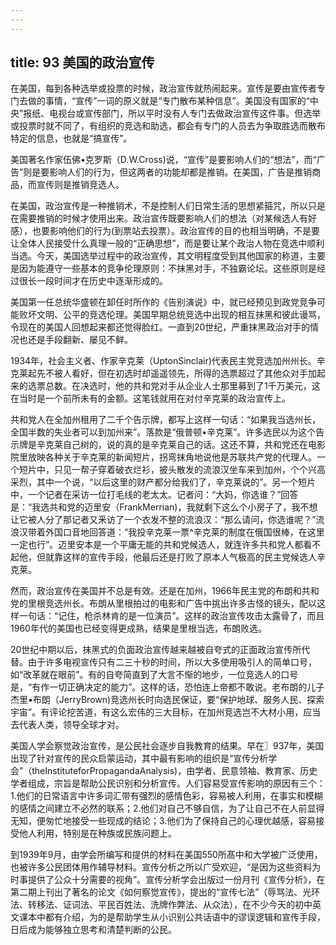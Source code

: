 ```yaml
---
---
---
```

title: 93 美国的政治宣传
---




在美国，每到各种选举或投票的时候，政治宣传就热闹起来。宣传是要由宣传者专门去做的事情，“宣传”一词的原义就是“专门散布某种信息”。美国没有国家的“中央”报纸、电视台或宣传部门，所以平时没有人专门去做政治宣传这件事。但选举或投票时就不同了，有组织的竞选和助选，都会有专门的人员去为争取胜选而散布特定的信息，也就是“搞宣传”。

美国著名作家伍佛•克罗斯（D.W.Cross)说，“宣传”是要影响人们的“想法”，而“广告”则是要影响人们的行为，但这两者的功能却都是推销。在美国，广告是推销商品，而宣传则是推销竞选人。

在美国，政治宣传是一种推销术，不是控制人们日常生活的思想紧箍咒，所以只是在需要推销的时候才使用出来。政治宣传既要影响人们的想法（对某候选人有好感），也要影响他们的行为(到票站去投票）。政治宣传的目的也相当明确，不是要让全体人民接受什么真理一般的“正确思想”，而是要让某个政治人物在竞选中顺利当选。今天，美国选举过程中的政治宣传，其文明程度受到其他国家的称道，主要是因为能遵守一些基本的竞争伦理原则：不抹黑对手，不独霸论坛。这些原则是经过很长一段时间才在历史中逐渐形成的。

美国第一任总统华盛顿在卸任时所作的《告别演说》中，就已经预见到政党竞争可能败坏文明、公平的竞选伦理。美国早期总统竞选中出现的相互抹黑和彼此谩骂，令现在的美国人回想起来都还觉得脸红。一直到20世纪，严重抹黑政治对手的情况也还是手段翻新、屡见不鲜。

1934年，社会主义者、作家辛克莱（UptonSinclair)代表民主党竞选加州州长。辛克莱起先不被人看好，但在初选时却遥遥领先，所得的选票超过了其他众对手加起来的选票总数。在决选时，他的共和党对手从企业人士那里募到了1千万美元，这在当时是一个前所未有的金额。这笔钱就用在对付辛克莱的政治宣传上。

共和党人在全加州租用了二千个告示牌，都写上这样一句话：“如果我当选州长，全国半数的失业者可以到加州来”。落款是“俄普顿•辛克莱”。许多选民以为这个告示牌是辛克莱自己树的，说的真的是辛克莱自己的话。这还不算，共和党还在电影院里放映各种关于辛克莱的新闻短片，拐弯抹角地说他是苏联共产党的代理人。一个短片中，只见一帮子穿着破衣烂衫，披头散发的流浪汉坐车来到加州，个个兴高采烈，其中一个说，“以后这里的财产都分给我们了，辛克莱说的”。另一个短片中，一个记者在采访一位打毛线的老太太。记者问：“大妈，你选谁？”回答是：“我选共和党的迈里安（FrankMerrian)，我就剩下这么个小房子了，我不想让它被人分了那记者又釆访了一个衣发不整的流浪汉：“那么请问，你选谁呢？”流浪汉带着外国口音地回答道：“我投辛克莱一票^辛克莱的制度在俄国很棒，在这里一定也行”。迈里安本是一个平庸无能的共和党候选人，就连许多共和党人都看不起他，但就靠这样的宣传手段，他最后还是打败了原本人气极高的民主党候选人辛克莱。

然而，政治宣传在美国并不总是有效。还是在加州，1966年民主党的布朗和共和党的里根竞选州长。布朗从里根拍过的电影和广告中挑出许多古怪的镜头，配以这样一句话：“记住，枪杀林肯的是一位演员”。这样的政治宣传攻击太露骨了，而且1960年代的美国也已经变得更成熟，结果是里根当选，布朗败选。

20世纪中期以后，抹黑式的负面政治宣传越来越被自夸式的正面政治宣传所代替。由于许多电视宣传只有二三十秒的时间，所以大多使用吸引人的简单口号，如“改革就在眼前”。有的自夸简直到了大言不惭的地步，一位竞选人的口号是，“有作一切正确决定的能力”。这样的话，恐怕连上帝都不敢说。老布朗的儿子杰里•布朗（JerryBrown)竞选州长时向选民保证，要“保护地球、服务人民、探索宇宙”。有评论挖苦道，有这么宏伟的三大目标，在加州竞选岂不大材小用，应当去代表人类，领导全球才对。

美国人学会察觉政治宣传，是公民社会逐步自我教育的结果。早在〗937年，美国出现了针对宣传的民众启蒙运动，其中最有影响的组织是“宣传分析学会”（theInstituteforPropagandaAnalysis)，由学者、民意领袖、教育家、历史学者组成，宗旨是帮助公民识别和分析宣传。人们容易受宣传影响的原因有三个：1.他们的日常语言中许多词汇带有强烈的感情色彩，容易被人利用，在事实和模糊的感情之间建立不必然的联系；2.他们对自己不够自信，为了让自己不在人前显得无知，便匆忙地接受一些现成的结论；3.他们为了保持自己的心理优越感，容易接受他人利用，特别是在种族或民族问题上。

到1939年9月，由学会所编写和提供的材料在美国550所髙中和大学被广泛使用，也被许多公民团体用作辅导材料。宣传分析之所以广受欢迎，“是因为这些资料为时事提供了公众十分需要的视角”。宣传分析学会出版过一份月刊《宣传分析》，在第二期上刊出了著名的论文《如何察觉宣传》，提出的“宣传七法”（辱骂法、光环法、转移法、证词法、平民百姓法、洗牌作弊法、从众法），在不少今天的初中英文课本中都有介绍，为的是帮助学生从小识别公共话语中的谬误逻辑和宣传手段，日后成为能够独立思考和清楚判断的公民。